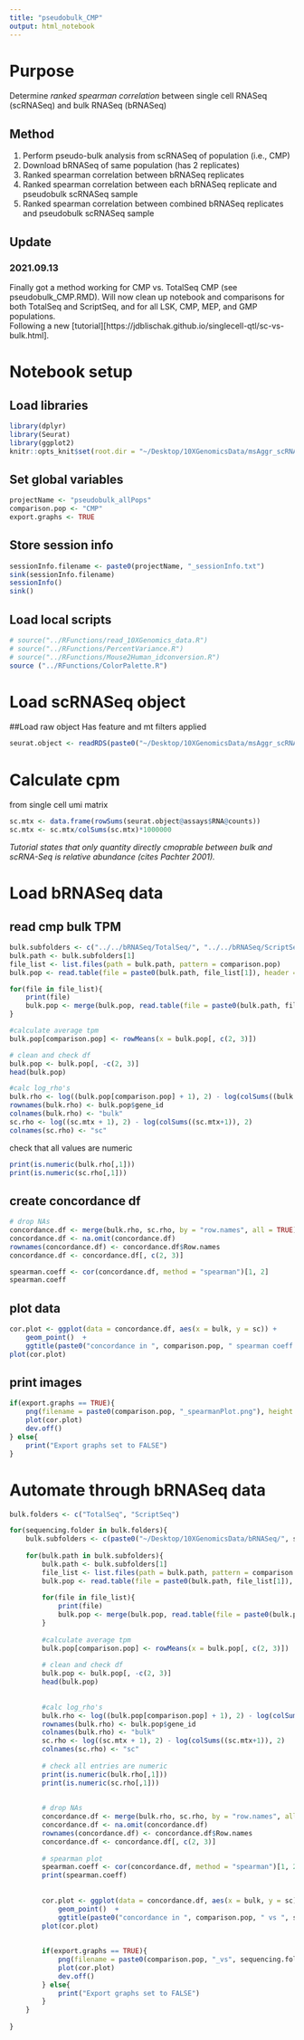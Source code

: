 ```yaml
---
title: "pseudobulk_CMP"
output: html_notebook
---
```


# Purpose
Determine _ranked spearman correlation_ between single cell RNASeq (scRNASeq) and bulk RNASeq (bRNASeq)

## Method
1. Perform pseudo-bulk analysis from scRNASeq of population (i.e., CMP)
2. Download bRNASeq of same population (has 2 replicates)
3. Ranked spearman correlation between bRNASeq replicates
4. Ranked spearman correlation between each bRNASeq replicate and pseudobulk scRNASeq sample
5. Ranked spearman correlation between combined bRNASeq replicates and pseudobulk scRNASeq sample

## Update
### 2021.09.13
Finally got a method working for CMP vs. TotalSeq CMP (see pseudobulk_CMP.RMD). Will now clean up notebook and comparisons for both TotalSeq and ScriptSeq, and for all LSK, CMP, MEP, and GMP populations.  
Following a new [tutorial][https://jdblischak.github.io/singlecell-qtl/sc-vs-bulk.html]. 



# Notebook setup

## Load libraries
```r
library(dplyr)
library(Seurat)
library(ggplot2)
knitr::opts_knit$set(root.dir = "~/Desktop/10XGenomicsData/msAggr_scRNASeq/pseudobulk_vs_bulk/")
```

## Set global variables
```r
projectName <- "pseudobulk_allPops"
comparison.pop <- "CMP"
export.graphs <- TRUE
```

## Store session info
```r
sessionInfo.filename <- paste0(projectName, "_sessionInfo.txt")
sink(sessionInfo.filename)
sessionInfo()
sink()
```

## Load local scripts
```r
# source("../RFunctions/read_10XGenomics_data.R")
# source("../RFunctions/PercentVariance.R")
# source("../RFunctions/Mouse2Human_idconversion.R")
source ("../RFunctions/ColorPalette.R")
```

# Load scRNASeq object
##Load raw object
Has feature and mt filters applied
```r
seurat.object <- readRDS(paste0("~/Desktop/10XGenomicsData/msAggr_scRNASeq/raw_seuratObjects/", comparison.pop, "_raw.rds"))
```

# Calculate cpm 
from single cell umi matrix
```r
sc.mtx <- data.frame(rowSums(seurat.object@assays$RNA@counts))
sc.mtx <- sc.mtx/colSums(sc.mtx)*1000000
```
_Tutorial states that only quantity directly cmoprable between bulk and scRNA-Seq is relative abundance (cites Pachter 2001)._

# Load bRNASeq data
## read cmp bulk TPM
```r
bulk.subfolders <- c("../../bRNASeq/TotalSeq/", "../../bRNASeq/ScriptSeq/")
bulk.path <- bulk.subfolders[1]
file_list <- list.files(path = bulk.path, pattern = comparison.pop)
bulk.pop <- read.table(file = paste0(bulk.path, file_list[1]), header = TRUE)[1]

for(file in file_list){
	print(file)
	bulk.pop <- merge(bulk.pop, read.table(file = paste0(bulk.path, file), header = TRUE, sep = "\t")[, c(1,5)], by = "gene_id")
}

#calculate average tpm
bulk.pop[comparison.pop] <- rowMeans(x = bulk.pop[, c(2, 3)])

# clean and check df
bulk.pop <- bulk.pop[, -c(2, 3)]
head(bulk.pop)
```
```r
#calc log_rho's
bulk.rho <- log((bulk.pop[comparison.pop] + 1), 2) - log(colSums((bulk.pop[comparison.pop])+ 1), 2)
rownames(bulk.rho) <- bulk.pop$gene_id
colnames(bulk.rho) <- "bulk"
sc.rho <- log((sc.mtx + 1), 2) - log(colSums((sc.mtx+1)), 2)
colnames(sc.rho) <- "sc"
```

check that all values are numeric
```r
print(is.numeric(bulk.rho[,1]))
print(is.numeric(sc.rho[,1]))
```
## create concordance df
```r
# drop NAs
concordance.df <- merge(bulk.rho, sc.rho, by = "row.names", all = TRUE)
concordance.df <- na.omit(concordance.df)
rownames(concordance.df) <- concordance.df$Row.names
concordance.df <- concordance.df[, c(2, 3)]
```
```r
spearman.coeff <- cor(concordance.df, method = "spearman")[1, 2]
spearman.coeff
```
## plot data
```r
cor.plot <- ggplot(data = concordance.df, aes(x = bulk, y = sc)) + 
	geom_point()  +
	ggtitle(paste0("concordance in ", comparison.pop, " spearman coeff = ", round(spearman.coeff, digits = 3)))
plot(cor.plot)
```

## print images
```r
if(export.graphs == TRUE){
	png(filename = paste0(comparison.pop, "_spearmanPlot.png"), height = 480, width = 800)
	plot(cor.plot)
	dev.off()
} else{
	print("Export graphs set to FALSE")
}
```





# Automate through bRNASeq data
```r
bulk.folders <- c("TotalSeq", "ScriptSeq")

for(sequencing.folder in bulk.folders){
	bulk.subfolders <- c(paste0("~/Desktop/10XGenomicsData/bRNASeq/", sequencing.folder, "/"))
	
	for(bulk.path in bulk.subfolders){
		bulk.path <- bulk.subfolders[1]
		file_list <- list.files(path = bulk.path, pattern = comparison.pop)
		bulk.pop <- read.table(file = paste0(bulk.path, file_list[1]), header = TRUE)[1]
		
		for(file in file_list){
			print(file)
			bulk.pop <- merge(bulk.pop, read.table(file = paste0(bulk.path, file), header = TRUE, sep = "\t")[, c(1,5)], by = "gene_id")
		}
		
		#calculate average tpm
		bulk.pop[comparison.pop] <- rowMeans(x = bulk.pop[, c(2, 3)])
		
		# clean and check df
		bulk.pop <- bulk.pop[, -c(2, 3)]
		head(bulk.pop)
		
		
		#calc log_rho's
		bulk.rho <- log((bulk.pop[comparison.pop] + 1), 2) - log(colSums((bulk.pop[comparison.pop])+ 1), 2)
		rownames(bulk.rho) <- bulk.pop$gene_id
		colnames(bulk.rho) <- "bulk"
		sc.rho <- log((sc.mtx + 1), 2) - log(colSums((sc.mtx+1)), 2)
		colnames(sc.rho) <- "sc"
		
		# check all entries are numeric
		print(is.numeric(bulk.rho[,1]))
		print(is.numeric(sc.rho[,1]))
		
		
		# drop NAs
		concordance.df <- merge(bulk.rho, sc.rho, by = "row.names", all = TRUE)
		concordance.df <- na.omit(concordance.df)
		rownames(concordance.df) <- concordance.df$Row.names
		concordance.df <- concordance.df[, c(2, 3)]
		
		# spearman plot
		spearman.coeff <- cor(concordance.df, method = "spearman")[1, 2]
		print(spearman.coeff)
		
		
		cor.plot <- ggplot(data = concordance.df, aes(x = bulk, y = sc)) + 
			geom_point()  +
			ggtitle(paste0("concordance in ", comparison.pop, " vs ", sequencing.folder, ": spearman coeff = ", round(spearman.coeff, digits = 3)))
		plot(cor.plot)
		
		
		if(export.graphs == TRUE){
			png(filename = paste0(comparison.pop, "_vs", sequencing.folder,"-spearmanPlot.png"), height = 480, width = 800)
			plot(cor.plot)
			dev.off()
		} else{
			print("Export graphs set to FALSE")
		}
	}
	
}
```



